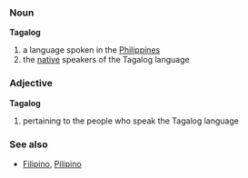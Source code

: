 ===Noun===
'''Tagalog'''

# a language spoken in the [[Philippines]]
# the [[native]] speakers of the Tagalog language

===Adjective===
'''Tagalog'''

# pertaining to the people who speak the Tagalog language

===See also===
*[[Filipino]], [[Pilipino]]